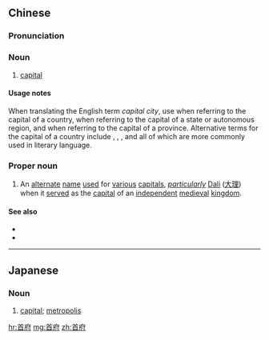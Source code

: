 ==Chinese==
{{zh-forms}}

===Pronunciation===
{{zh-pron
|m=shǒufǔ
|c=sau2 fu2
|mn=siú-hú
|cat=n
}}

===Noun===
{{zh-noun}}

# [[capital]] {{gloss|of a state, autonomous region, etc.}}
#: {{zh-x|布里斯班 是 ^澳{Ào}大利亞 ^昆士蘭 州 首府。|''Brisbane is the '''capital''' of Queensland.''}}

====Usage notes====
When translating the English term ''capital city'', use {{zh-l|首都}} when referring to the capital of a country, {{zh-l|首府}} when referring to the capital of a state or autonomous region, and {{zh-l|省會}} when referring to the capital of a province. Alternative terms for the capital of a country include {{zh-l|國都}}, {{zh-l|京城}}, {{zh-l|京都}}, {{zh-l|京邑}} and {{zh-l|都城}} all of which are more commonly used in literary language.

===Proper noun===
{{zh-proper noun}}

# An [[alternate]] [[name]] [[use]]d for [[various]] [[capital]]s, ''[[particularly]]'' [[Dali]] ([[大理]]) when it [[serve]]d as the [[capital]] of an [[independent]] [[medieval]] [[kingdom]].

====See also====
* {{zh-l|省會}}
* {{zh-l|首都}}

----

==Japanese==
{{ja-kanjitab|首|府}}

===Noun===
{{ja-noun|しゅふ}}

# [[capital]]; [[metropolis]]

[[hr:首府]]
[[mg:首府]]
[[zh:首府]]